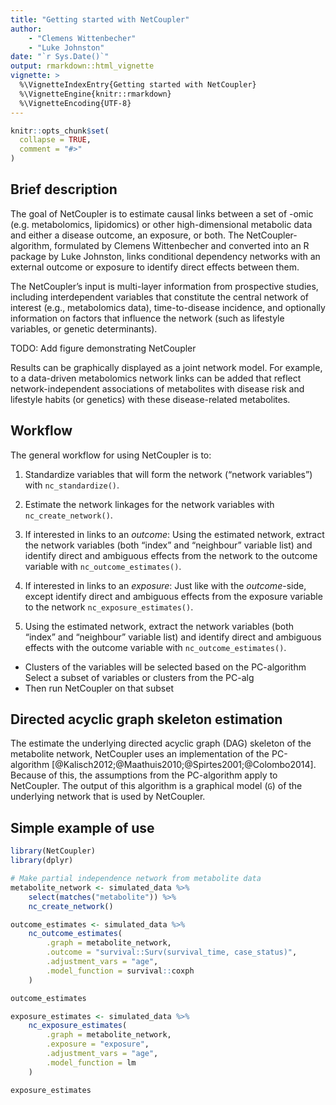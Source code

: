 ```yaml
---
title: "Getting started with NetCoupler"
author: 
    - "Clemens Wittenbecher"
    - "Luke Johnston"
date: "`r Sys.Date()`"
output: rmarkdown::html_vignette
vignette: >
  %\VignetteIndexEntry{Getting started with NetCoupler}
  %\VignetteEngine{knitr::rmarkdown}
  %\VignetteEncoding{UTF-8}
---
```


```r
knitr::opts_chunk$set(
  collapse = TRUE,
  comment = "#>"
)
```

## Brief description

The goal of NetCoupler is to estimate causal links between a set of -omic (e.g.
metabolomics, lipidomics) or other high-dimensional metabolic data and either a
disease outcome, an exposure, or both. The NetCoupler-algorithm, formulated by
Clemens Wittenbecher and converted into an R package by Luke Johnston, links
conditional dependency networks with an external outcome or exposure to identify
direct effects between them.

The NetCoupler's input is multi-layer information from prospective studies,
including interdependent variables that constitute the central network of
interest (e.g., metabolomics data), time-to-disease incidence, and optionally
information on factors that influence the network (such as lifestyle variables,
or genetic determinants).

TODO: Add figure demonstrating NetCoupler

Results can be graphically displayed as a joint network model. For example, to a
data-driven metabolomics network links can be added that reflect
network-independent associations of metabolites with disease risk and lifestyle
habits (or genetics) with these disease-related metabolites.


## Workflow

The general workflow for using NetCoupler is to:

1. Standardize variables that will form the network ("network variables") with
`nc_standardize()`.
1. Estimate the network linkages for the network variables with
`nc_create_network()`.
1. If interested in links to an *outcome*: Using the estimated network, extract
the network variables (both "index" and "neighbour" variable list) and identify
direct and ambiguous effects from the network to the outcome variable with
`nc_outcome_estimates()`.
1. If interested in links to an *exposure*: Just like with the *outcome*-side,
except identify direct and ambiguous effects from the exposure variable to the
network `nc_exposure_estimates()`.


1. Using the estimated network, extract the network variables (both "index" and
"neighbour" variable list) and identify direct and ambiguous effects with the
outcome variable with `nc_outcome_estimates()`. 
- Clusters of the variables will be selected based on the PC-algorithm
Select a subset of variables or clusters from the PC-alg
- Then run NetCoupler on that subset

## Directed acyclic graph skeleton estimation

The estimate the underlying directed acyclic graph (DAG) skeleton of the
metabolite network, NetCoupler uses an implementation of the PC-algorithm 
[@Kalisch2012;@Maathuis2010;@Spirtes2001;@Colombo2014]. Because of this, the
assumptions from the PC-algorithm apply to NetCoupler. The output of this
algorithm is a graphical model (`G`) of the underlying network that is used by
NetCoupler.

## Simple example of use

```r
library(NetCoupler)
library(dplyr)

# Make partial independence network from metabolite data
metabolite_network <- simulated_data %>% 
    select(matches("metabolite")) %>% 
    nc_create_network()

outcome_estimates <- simulated_data %>%
    nc_outcome_estimates(
        .graph = metabolite_network,
        .outcome = "survival::Surv(survival_time, case_status)",
        .adjustment_vars = "age",
        .model_function = survival::coxph
    )

outcome_estimates

exposure_estimates <- simulated_data %>%
    nc_exposure_estimates(
        .graph = metabolite_network,
        .exposure = "exposure",
        .adjustment_vars = "age",
        .model_function = lm
    )

exposure_estimates
```

